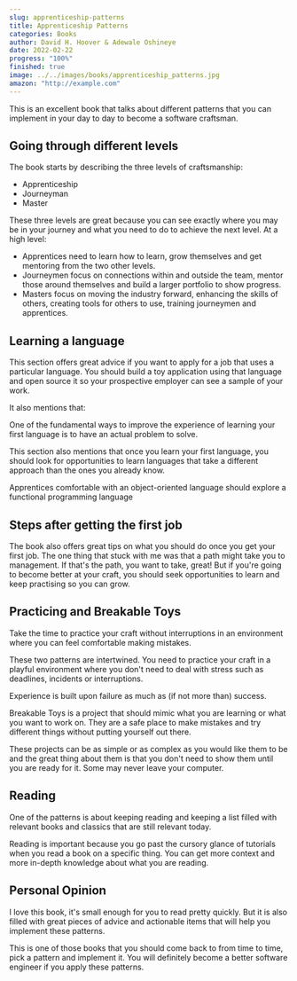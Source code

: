 ```yaml
---
slug: apprenticeship-patterns
title: Apprenticeship Patterns
categories: Books
author: David H. Hoover & Adewale Oshineye
date: 2022-02-22
progress: "100%"
finished: true
image: ../../images/books/apprenticeship_patterns.jpg
amazon: "http://example.com"
---
```


This is an excellent book that talks about different patterns that you can implement in your day to day to become a software craftsman.

## Going through different levels

The book starts by describing the three levels of craftsmanship:

- Apprenticeship
- Journeyman
- Master

These three levels are great because you can see exactly where you may be in your journey and what you need to do to achieve the next level. At a high level:

- Apprentices need to learn how to learn, grow themselves and get mentoring from the two other levels.
- Journeymen focus on connections within and outside the team, mentor those around themselves and build a larger portfolio to show progress.
- Masters focus on moving the industry forward, enhancing the skills of others, creating tools for others to use, training journeymen and apprentices.

## Learning a language

This section offers great advice if you want to apply for a job that uses a particular language. You should build a toy application using that language and open source it so your prospective employer can see a sample of your work.

It also mentions that:

<Quote>
One of the fundamental ways to improve the experience of learning your first language is to have an actual problem to solve.
</Quote>

This section also mentions that once you learn your first language, you should look for opportunities to learn languages that take a different approach than the ones you already know.

<Quote>
Apprentices comfortable with an object-oriented language should explore a functional programming language
</Quote>

## Steps after getting the first job

The book also offers great tips on what you should do once you get your first job. The one thing that stuck with me was that a path might take you to management. If that's the path, you want to take, great! But if you're going to become better at your craft, you should seek opportunities to learn and keep practising so you can grow.

## Practicing and Breakable Toys

<Quote>
Take the time to practice your craft without interruptions in an environment where you can feel comfortable making mistakes.
</Quote>

These two patterns are intertwined. You need to practice your craft in a playful environment where you don't need to deal with stress such as deadlines, incidents or interruptions. 

<Quote>
Experience is built upon failure as much as (if not more than) success.
</Quote>

Breakable Toys is a project that should mimic what you are learning or what you want to work on. They are a safe place to make mistakes and try different things without putting yourself out there.

These projects can be as simple or as complex as you would like them to be and the great thing about them is that you don't need to show them until you are ready for it. Some may never leave your computer.

## Reading

One of the patterns is about keeping reading and keeping a list filled with relevant books and classics that are still relevant today.

Reading is important because you go past the cursory glance of tutorials when you read a book on a specific thing. You can get more context and more in-depth knowledge about what you are reading.


## Personal Opinion

I love this book, it's small enough for you to read pretty quickly. But it is also filled with great pieces of advice and actionable items that will help you implement these patterns.

This is one of those books that you should come back to from time to time, pick a pattern and implement it. You will definitely become a better software engineer if you apply these patterns.